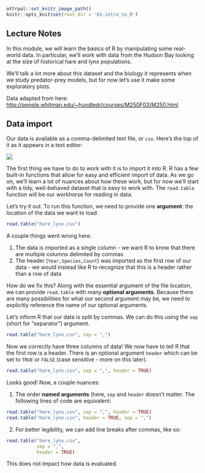```r
ottrpal::set_knitr_image_path()
knitr::opts_knit$set(root.dir = '01-intro_to_R')
```

## Lecture Notes 

In this module, we will learn the basics of R by manipulating some real-world data. In particular, we'll work with data from the Hudson Bay looking at the size of historical hare and lynx populations.

We'll talk a lot more about this dataset and the biology it represents when we study predator-prey models, but for now let's use it make some exploratory plots.

Data adapted from here: <http://people.whitman.edu/~hundledr/courses/M250F03/M250.html>

## Data import

Our data is available as a comma-delimited text file, or `csv`. Here's the top of it as it appears in a text editor:

![](01-intro_to_R/img/csv_head.png)

The first thing we have to do to work with it is to import it into R. R has a few built-in functions that allow for easy and efficient import of data. As we go on, we'll learn a lot of nuances about how these work, but for now we'll start with a tidy, well-behaved dataset that is easy to work with. The `read.table` function will be our workhorse for reading in data.

Let's try it out. To run this function, we need to provide one **argument**: the location of the data we want to load.

```r
read.table("hare_lynx.csv")
```

A couple things went wrong here:

1.  The data is imported as a single column - we want R to know that there are multiple columns delimited by commas
2.  The header (`Year,Species,Count`) was imported as the first row of our data - we would instead like R to recognize that this is a header rather than a row of data

How do we fix this? Along with the essential argument of the file location, we can provide `read.table` with many **optional arguments**. Because there are many possibilities for what our second argument may be, we need to explicitly reference the name of our optional arguments.

Let's inform R that our data is split by commas. We can do this using the `sep` (short for "separator") argument.

```r
read.table("hare_lynx.csv", sep = ",")
```

Now we correctly have three columns of data! We now have to tell R that the first row is a header. There is an optional argument `header` which can be set to `TRUE` or `FALSE` (case sensitive - more on this later).

```r
read.table("hare_lynx.csv", sep = ",", header = TRUE)
```

Looks good! Now, a couple nuances:

1.  The order **named arguments** (here, `sep` and `header` doesn't matter. The following lines of code are equivalent:

```r
read.table("hare_lynx.csv", sep = ",", header = TRUE)
read.table("hare_lynx.csv", header = TRUE, sep = ",")
```

2.  For better legibility, we can add line breaks after commas, like so:

```r
read.table("hare_lynx.csv", 
           sep = ",", 
           header = TRUE)
```

This does not impact how data is evaluated.
